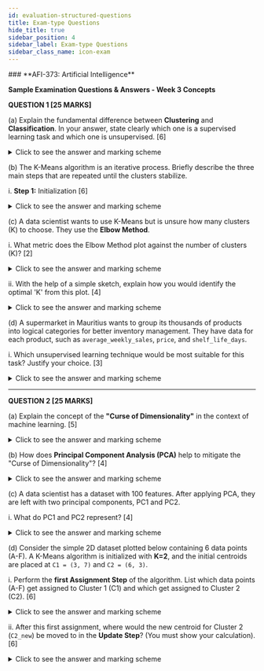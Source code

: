 ```yaml
---
id: evaluation-structured-questions
title: Exam-type Questions
hide_title: true
sidebar_position: 4
sidebar_label: Exam-type Questions
sidebar_class_name: icon-exam
---
```


<ModuleBanner />
### **AFI-373: Artificial Intelligence**

**Sample Examination Questions & Answers - Week 3 Concepts**

**QUESTION 1 [25 MARKS]**

(a) Explain the fundamental difference between **Clustering** and **Classification**. In your answer, state clearly which one is a supervised learning task and which one is unsupervised.
[6]

<details>
<summary>Click to see the answer and marking scheme</summary>

**Answer:**

The fundamental difference lies in the data they use and their ultimate goal.

* **Classification** is a **supervised learning** task. The goal is to predict a discrete, pre-defined label or category. The algorithm learns from a dataset that already has "correct answers" (labels) for each data point. For example, learning to classify emails as `spam` or `not spam` using a dataset of already labeled emails.
* **Clustering** is an **unsupervised learning** task. The goal is to discover natural groupings or structures in data that has no pre-defined labels. The algorithm identifies these groups based on the inherent similarities between data points. For example, grouping customers into segments based on their purchasing behavior without knowing what the segments are beforehand.

**Marking Scheme:**

* [2 Marks] - Correctly identifies Classification as supervised and Clustering as unsupervised.
* [2 Marks] - Clearly explains the goal of Classification (predicting known labels).
* [2 Marks] - Clearly explains the goal of Clustering (discovering unknown groups).

</details>

(b) The K-Means algorithm is an iterative process. Briefly describe the three main steps that are repeated until the clusters stabilize.

i. **Step 1:** Initialization
[6]

<details>
<summary>Click to see the answer and marking scheme</summary>

**Answer:**

The three repeated steps are:

1.  **Assignment Step:** Each data point is assigned to the cluster whose centroid is the closest to it (based on a distance measure like Euclidean distance).
2.  **Update Step:** The position of each cluster's centroid is recalculated. The centroid moves to the mean (average) position of all the data points that were assigned to its cluster in the previous step.
3.  **Repeat:** The Assignment and Update steps are repeated iteratively. The algorithm has converged and the clusters are stable when, after an update step, no data points change their cluster assignment, and the centroids no longer move.

**Marking Scheme:**

* [2 Marks] - For a correct description of the Assignment Step.
* [2 Marks] - For a correct description of the Update Step.
* [2 Marks] - For explaining that these steps are repeated until convergence/stability.
  *(Note: The question asks for the repeated steps, so Initialization is not part of the credited answer here, but the student must understand the iterative loop).*

</details>

(c) A data scientist wants to use K-Means but is unsure how many clusters (K) to choose. They use the **Elbow Method**.

i. What metric does the Elbow Method plot against the number of clusters (K)?
[2]

<details>
<summary>Click to see the answer and marking scheme</summary>

**Answer:**
The Elbow Method plots the **Inertia** (or Within-Cluster Sum of Squares) against the number of clusters (K).

**Marking Scheme:**

* [2 Marks] - For correctly identifying Inertia or WCSS.

</details>

ii. With the help of a simple sketch, explain how you would identify the optimal 'K' from this plot.
[4]

<details>
<summary>Click to see the answer and marking scheme</summary>

**Answer:**

To identify the optimal K, you would look for the "elbow" point on the plot—the point where the rate of decrease in inertia sharply slows down. This point represents a trade-off where adding another cluster does not give a much better fit to the data.

**Sketch:**
*(The sketch should show a graph with 'Number of Clusters (K)' on the x-axis and 'Inertia' on the y-axis. The line should start high and decrease sharply, then flatten out. The "elbow" should be circled or pointed to at the bend).*

**Marking Scheme:**

* [2 Marks] - For the explanation that you look for the "elbow" or the point of diminishing returns.
* [2 Marks] - For a correctly drawn and labeled sketch showing the elbow point.

</details>

(d) A supermarket in Mauritius wants to group its thousands of products into logical categories for better inventory management. They have data for each product, such as `average_weekly_sales`, `price`, and `shelf_life_days`.

i. Which unsupervised learning technique would be most suitable for this task? Justify your choice.
[3]

<details>
<summary>Click to see the answer and marking scheme</summary>

**Answer:**

* **Technique:** K-Means Clustering.
* **Justification:** The goal is to automatically group products into categories without any pre-existing labels. Clustering is the ideal technique for discovering these natural groupings based on the products' features.

**Marking Scheme:**

* [1 Mark] - For identifying K-Means Clustering.
* [2 Marks] - For justifying why clustering is appropriate (discovering unknown groups in unlabeled data).

</details>

-----

**QUESTION 2 [25 MARKS]**

(a) Explain the concept of the **"Curse of Dimensionality"** in the context of machine learning.
[5]

<details>
<summary>Click to see the answer and marking scheme</summary>

**Answer:**
The "Curse of Dimensionality" refers to a set of problems that arise when working with high-dimensional data (datasets with a very large number of features or dimensions). As the number of dimensions increases, the volume of the feature space grows exponentially. This causes the available data to become very sparse, meaning the distance between data points grows larger. This sparsity makes it significantly harder for machine learning algorithms to find statistically significant patterns, leading to decreased model performance and an increased risk of overfitting. It also makes data visualization impossible.

**Marking Scheme:**

* [2 Marks] - For linking it to a high number of features/dimensions.
* [2 Marks] - For explaining the consequence (data becomes sparse, patterns harder to find).
* [1 Mark] - For mentioning a related issue like overfitting or difficulty in visualization.

</details>

(b) How does **Principal Component Analysis (PCA)** help to mitigate the "Curse of Dimensionality"?
[4]

<details>
<summary>Click to see the answer and marking scheme</summary>

**Answer:**
PCA is a dimensionality reduction technique that mitigates the curse by transforming a large set of features into a smaller, new set of features called principal components. It does this while preserving the maximum possible amount of variance (information) from the original data. By reducing the number of dimensions, PCA makes the data less sparse, easier to visualize, and allows machine learning models to learn patterns more effectively and with less computational cost.

**Marking Scheme:**

* [2 Marks] - For explaining that PCA reduces the number of features/dimensions.
* [2 Marks] - For mentioning the key goal of preserving the maximum possible variance/information.

</details>

(c) A data scientist has a dataset with 100 features. After applying PCA, they are left with two principal components, PC1 and PC2.

i. What do PC1 and PC2 represent?
[4]

<details>
<summary>Click to see the answer and marking scheme</summary>

**Answer:**

* **PC1 (First Principal Component):** Represents the direction in the original 100-dimensional space along which the data varies the most. It is the single new axis that captures the maximum possible information (variance) from the dataset.
* **PC2 (Second Principal Component):** Represents the second direction of maximum variance, with the condition that it must be orthogonal (at a right angle) to PC1. It captures the next highest amount of remaining variance.

**Marking Scheme:**

* [2 Marks] - For a correct explanation of PC1 (direction of maximum variance).
* [2 Marks] - For a correct explanation of PC2 (second direction of max variance, orthogonal to PC1).

</details>

(d) Consider the simple 2D dataset plotted below containing 6 data points (A-F). A K-Means algorithm is initialized with **K=2**, and the initial centroids are placed at `C1 = (3, 7)` and `C2 = (6, 3)`.

i. Perform the **first Assignment Step** of the algorithm. List which data points (A-F) get assigned to Cluster 1 (C1) and which get assigned to Cluster 2 (C2).
[6]

<details>
<summary>Click to see the answer and marking scheme</summary>

**Answer:**
We visually inspect the distance of each point from C1(3,7) and C2(6,3).

* **Points A(2,6) and B(4,8):** Are clearly closer to C1.
* **Point C(3,5):** Is closer to C1 than C2.
* **Points D(7,2), E(8,4), and F(5,1):** Are clearly closer to C2.

Therefore:

* **Cluster 1 (assigned to C1):** A, B, C
* **Cluster 2 (assigned to C2):** D, E, F

**Marking Scheme:**

* [1 Mark] for each correctly assigned point (total of 6 marks).

</details>

ii. After this first assignment, where would the new centroid for Cluster 2 (`C2_new`) be moved to in the **Update Step**? (You must show your calculation).
[6]

<details>
<summary>Click to see the answer and marking scheme</summary>

**Answer:**
The new centroid is the mean of the points in its cluster (D, E, F).
The points in Cluster 2 are D(7,2), E(8,4), and F(5,1).

* **Calculate mean of X-coordinates:** (7 + 8 + 5) / 3 = 20 / 3 = 6.67
* **Calculate mean of Y-coordinates:** (2 + 4 + 1) / 3 = 7 / 3 = 2.33

The new centroid `C2_new` would move to approximately **(6.67, 2.33)**.

**Marking Scheme:**

* [2 Marks] - For correctly identifying the points in Cluster 2 (D, E, F).
* [2 Marks] - For showing the correct calculation for the new x-coordinate.
* [2 Marks] - For showing the correct calculation for the new y-coordinate.

</details>
